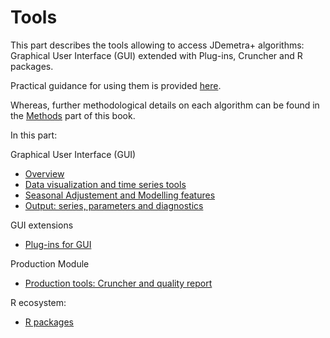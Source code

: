 # Tools {.unnumbered #part-T}

This part describes the tools allowing to access JDemetra+ algorithms: Graphical User Interface (GUI) extended with Plug-ins, Cruncher and R packages.

Practical guidance for using them is provided [here](#part-A).

Whereas, further methodological details on each algorithm can be found in the [Methods](#part-M) part of this book.

In this part: 

Graphical User Interface (GUI)

- [Overview](#t-gui-overview)
- [Data visualization and time series tools](#t-GUI-tstools)
- [Seasonal Adjustement and Modelling features](#t-gui-sa)
- [Output: series, parameters and diagnostics](#t-gui-output)

GUI extensions

- [Plug-ins for GUI](#t-plug-ins)

Production Module

- [Production tools: Cruncher and quality report](#t-prod)

R ecosystem: 

- [R packages](#t-r-packs)







